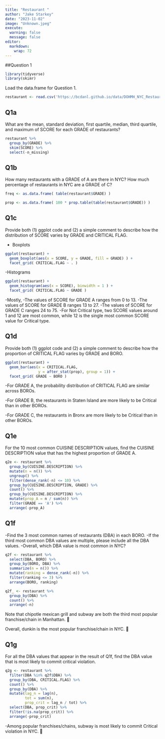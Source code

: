 ```yaml
---
title: "Restaurant "
author: "Jake Starkey"
date: "2023-11-02"
image: "Unknown.jpeg"
execute: 
  warning: false
  message: false
editor: 
  markdown: 
    wrap: 72
---
```


##Question 1

```r
library(tidyverse)
library(skimr)
```

Load the data.frame for Question 1.

```r
restaurant <- read.csv('https://bcdanl.github.io/data/DOHMH_NYC_Restaurant_Inspection.csv')
```

## Q1a

What are the mean, standard deviation, first quartile, median, third quartile, and maximum of SCORE for each GRADE of restaurants?

```r
restaurant %>% 
  group_by(GRADE) %>% 
  skim(SCORE) %>% 
  select(-n_missing)
```

## Q1b

How many restaurants with a GRADE of A are there in NYC?
How much percentage of restaurants in NYC are a GRADE of C?

```r
freq <- as.data.frame( table(restaurant$GRADE) )

prop <- as.data.frame( 100 * prop.table(table(restaurant$GRADE)) )
```

## Q1c

Provide both (1) ggplot code and (2) a simple comment to describe how the distribution of SCORE varies by GRADE and CRITICAL FLAG.

- Boxplots

```r
ggplot(restaurant) +
  geom_boxplot(aes(x = SCORE, y = GRADE, fill = GRADE) ) +
  facet_grid( CRITICAL.FLAG ~ . )
```

-Histograms

```r
ggplot(restaurant) +
  geom_histogram(aes(x = SCORE), binwidth = 1 ) +
  facet_grid( CRITICAL.FLAG ~ GRADE )
```
-Mostly,
  -The values of SCORE for GRADE A ranges from 0 to 13.
  -The values of SCORE for GRADE B ranges 13 to 27.
  -The values of SCORE for GRADE C ranges 24 to 75.
-For Not Critical type, two SCORE values around 1 and 12 are most common, while 12 is the single most common SCORE value for Critical type.

## Q1d

Provide both (1) ggplot code and (2) a simple comment to describe how the proportion of CRITICAL FLAG varies by GRADE and BORO.

```r
ggplot(restaurant) +
  geom_bar(aes(x = CRITICAL.FLAG,
               y = after_stat(prop), group = 1)) +
  facet_grid( GRADE ~ BORO )
```

-For GRADE A, the probability distribution of CRITICAL FLAG are similar across BOROs.

-For GRADE B, the restaurants in Staten Island are more likely to be Critical than in other BOROs.

-For GRADE C, the restaurants in Bronx are more likely to be Critical than in other BOROs.

## Q1e

For the 10 most common CUISINE DESCRIPTION values, find the CUISINE DESCRIPTION value that has the highest proportion of GRADE A.

```r
q2e <- restaurant %>% 
  group_by(CUISINE.DESCRIPTION) %>% 
  mutate(n = n()) %>% 
  ungroup() %>% 
  filter(dense_rank(-n) <= 10) %>% 
  group_by(CUISINE.DESCRIPTION, GRADE) %>% 
  count() %>% 
  group_by(CUISINE.DESCRIPTION) %>% 
  mutate(prop_A = n / sum(n)) %>% 
  filter(GRADE == 'A') %>% 
  arrange(-prop_A)
```

## Q1f

-Find the 3 most common names of restaurants (DBA) in each BORO.
  -If the third most common DBA values are multiple, please include all the DBA values.
-Overall, which DBA value is most common in NYC?

```r
q2f <- restaurant %>% 
  select(DBA, BORO) %>% 
  group_by(BORO, DBA) %>% 
  summarize(n = n()) %>% 
  mutate(ranking = dense_rank(-n)) %>% 
  filter(ranking <= 3) %>% 
  arrange(BORO, ranking)

q2f_ <- restaurant %>% 
  group_by(DBA) %>% 
  count() %>% 
  arrange(-n)
```

Note that chipotle mexican grill and subway are both the third most popular franchise/chain in Manhattan. 🌯

Overall, dunkin is the most popular franchise/chain in NYC. 🍩

## Q1g

For all the DBA values that appear in the result of Q1f, find the DBA value that is most likely to commit critical violation.

```r
q2g <- restaurant %>% 
  filter(DBA %in% q2f$DBA) %>% 
  group_by(DBA, CRITICAL.FLAG) %>% 
  count() %>% 
  group_by(DBA) %>% 
  mutate(lag_n = lag(n),
         tot = sum(n),
         prop_crit = lag_n / tot) %>% 
  select(DBA, prop_crit) %>% 
  filter(!is.na(prop_crit)) %>% 
  arrange(-prop_crit)
```

-Among popular franchises/chains, subway is most likely to commit Critical violation in NYC. 🥪
